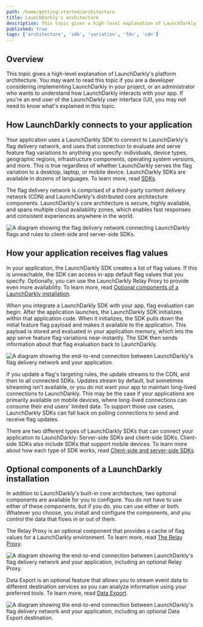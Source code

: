 ```yaml
---
path: /home/getting-started/architecture
title: LaunchDarkly's architecture
description: This topic gives a high-level explanation of LaunchDarkly's platform architecture.
published: true
tags: ['architecture', 'sdk', 'variation', 'fdn', 'cdn']
---
```


## Overview

This topic gives a high-level explanation of LaunchDarkly's platform architecture. You may want to read this topic if you are a developer considering implementing LaunchDarkly in your project, or an administrator who wants to understand how LaunchDarkly interacts with your app. If you're an end user of the LaunchDarkly user interface (UI), you may not need to know what's explained in this topic.

## How LaunchDarkly connects to your application

Your application uses a LaunchDarkly SDK to connect to LaunchDarkly's flag delivery network, and uses that connection to evaluate and serve feature flag variations to anything you specify: individuals, device types, geographic regions, infrastructure components, operating system versions, and more. This is true regardless of whether LaunchDarkly serves the flag variation to a desktop, laptop, or mobile device. LaunchDarkly SDKs are available in dozens of languages. To learn more, read [SDKs](/sdk).

The flag delivery network is comprised of a third-party content delivery network (CDN) and LaunchDarkly's distributed core architecture components. LaunchDarkly's core architecture is secure, highly available, and spans multiple cloud availability zones, which enables fast responses and consistent experiences anywhere in the world.

![A diagram showing the flag delivery network connecting LaunchDarkly flags and rules to client-side and server-side SDKs.](architecture-fdn-diagram.png)

## How your application receives flag values

In your application, the LaunchDarkly SDK creates a list of flag values. If this is unreachable, the SDK can access in-app default flag values that you specify. Optionally, you can use the LaunchDarkly Relay Proxy to provide even more availability. To learn more, read [Optional components of a LaunchDarkly installation](#optional-components-of-a-launchdarkly-installation).

When you integrate a LaunchDarkly SDK with your app, flag evaluation can begin. After the application launches, the LaunchDarkly SDK initializes within that application code. When it initializes, the SDK pulls down the initial feature flag payload and makes it available to the application. This payload is stored and evaluated in your application memory, which lets the app serve feature flag variations near-instantly. The SDK then sends information about that flag evaluation back to LaunchDarkly.

![A diagram showing the end-to-end connection between LaunchDarkly's flag delivery network and your application.](architecture-ld-app-diagram.png)

If you update a flag's targeting rules, the update streams to the CDN, and then to all connected SDKs. Updates stream by default, but sometimes streaming isn't available, or you do not want your app to maintain long-lived connections to LaunchDarkly. This may be the case if your applications are primarily available on mobile devices, where long-lived connections can consume their end users' limited data. To support those use cases, LaunchDarkly SDKs can fall back on polling connections to send and receive flag updates.

There are two different types of LaunchDarkly SDKs that can connect your application to LaunchDarkly: Server-side SDKs and client-side SDKs. Client-side SDKs also include SDKs that support mobile devices. To learn more about how each type of SDK works, read [Client-side and server-side SDKs](/sdk/concepts/client-side-server-side).

## Optional components of a LaunchDarkly installation

In addition to LaunchDarkly's built-in core architecture, two optional components are available for you to configure. You do not have to use either of these components, but if you do, you can use either or both. Whatever you choose, you install and configure the components, and you control the data that flows in or out of them.

The Relay Proxy is an optional component that provides a cache of flag values for a LaunchDarkly environment. To learn more, read [The Relay Proxy](/home/relay-proxy).

![A diagram showing the end-to-end connection between LaunchDarkly's flag delivery network and your application, including an optional Relay Proxy.](architecture-fdn-diagram-rp.png)

Data Export is an optional feature that allows you to stream event data to different destination services so you can analyze information using your preferred tools. To learn more, read [Data Export](/home/data-export).

![A diagram showing the end-to-end connection between LaunchDarkly's flag delivery network and your application, including an optional Data Export destination.](architecture-fdn-diagram-de.png)
